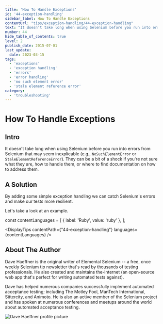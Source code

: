 ```yaml
---
title: 'How To Handle Exceptions'
id: '44-exception-handling'
sidebar_label: How To Handle Exceptions
contentUrl: "tips/exception-handling/44-exception-handling"
text: "It doesn't take long when using Selenium before you run into errors from Selenium that may seem inexplicable . They can be a bit of a shock if you're not sure what they are, how to handle them, or where to find documentation on how to address them."
number: 44
hide_table_of_contents: true
level: 2
publish_date: 2015-07-01
last_update:
  date: 2023-03-15
tags:
  - 'exceptions'
  - 'exception handling'
  - 'errors'
  - 'error handling'
  - 'no such element error'
  - 'stale element reference error'
category:
  - 'troubleshooting'
---
```


# How To Handle Exceptions

## Intro

It doesn't take long when using Selenium before you run into errors from Selenium that may seem inexplicable
(e.g., `NoSuchElementError` or `StaleElementReferenceError`). They can be a bit of a shock if you're not sure
what they are, how to handle them, or where to find documentation on how to address them.

## A Solution

By adding some simple exception handling we can catch Selenium's errors and make our tests more resilient.

Let's take a look at an example.


const contentLanguages = [
    { label: 'Ruby', value: 'ruby' },
];

<DisplayTips contentPath={"44-exception-handling"} languages={contentLanguages} />


## About The Author

Dave Haeffner is the original writer of Elemental Selenium -- a free, once weekly Selenium tip newsletter that's read
by thousands of testing professionals. He also created and maintains the-internet (an open-source web app that's
perfect for writing automated tests against).

Dave has helped numerous companies successfully implement automated acceptance testing; including The Motley Fool,
ManTech International, Sittercity, and Animoto. He is also an active member of the Selenium project and has spoken
at numerous conferences and meetups around the world about automated acceptance testing.

![Dave Haeffner profile picture](/img/authors/dave-haeffner.jpeg#author-img 'a title')


